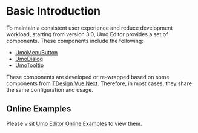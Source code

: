 # Basic Introduction

To maintain a consistent user experience and reduce development workload, starting from version 3.0, Umo Editor provides a set of components. These components include the following:

- [UmoMenuButton](./components/menu-button)
- [UmoDialog](./components/dialog)
- [UmoTooltip](./components/tooltip)

These components are developed or re-wrapped based on some components from [TDesign Vue Next](https://tdesign.tencent.com/vue-next/overview-en). Therefore, in most cases, they share the same configuration and usage.

## Online Examples

Please visit [Umo Editor Online Examples](https://demo.umodoc.com/components?lang=en-US) to view them.